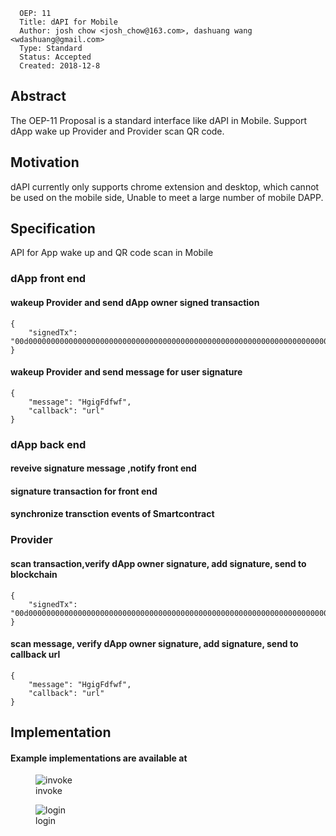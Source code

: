<pre>
  OEP: 11
  Title: dAPI for Mobile
  Author: josh chow <josh_chow@163.com>, dashuang wang <wdashuang@gmail.com>
  Type: Standard
  Status: Accepted
  Created: 2018-12-8
</pre>

==Abstract==
The OEP-11 Proposal is a standard interface like dAPI in Mobile. Support dApp wake up Provider and Provider scan QR code.

==Motivation==
dAPI currently only supports chrome extension and desktop, which cannot be used on the mobile side, Unable to meet a large number of mobile DAPP.

==Specification==

API for App wake up and QR code scan in Mobile

=== dApp front end ===


====wakeup Provider and send dApp owner signed transaction====
<pre>
{
	"signedTx": "00d000000000000000000000000000000000000000000000000000000000000000000000000000000000140000000000000000000000000000000000000004010b506172616d436f6e66696703312e300d4f6e746f6c6f6779205465616d0e636f6e74616374406f6e742e696f2b436861696e20476c6f62616c20456e7669726f6e6d656e74205661726961626c6573204d616e61676572200000"
}
</pre>

====wakeup Provider and send message for user signature====
<pre>
{
	"message": "HgigFdfwf",
	"callback": "url"
}
</pre>

=== dApp back end ===

====reveive signature message ,notify front end ====

====signature transaction for front end====

====synchronize transction events of Smartcontract====



=== Provider ===


====scan transaction,verify dApp owner signature, add signature, send to blockchain====
<pre>
{
	"signedTx": "00d000000000000000000000000000000000000000000000000000000000000000000000000000000000140000000000000000000000000000000000000004010b506172616d436f6e66696703312e300d4f6e746f6c6f6779205465616d0e636f6e74616374406f6e742e696f2b436861696e20476c6f62616c20456e7669726f6e6d656e74205661726961626c6573204d616e61676572200000"
}
</pre>

====scan message, verify dApp owner signature, add signature, send to callback url====
<pre>
{
	"message": "HgigFdfwf",
	"callback": "url"
}
</pre>

==Implementation==
====Example implementations are available at====




[[Image:invoke.png|invoke]]

[[Image:login.png|login]]
